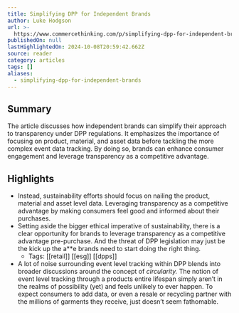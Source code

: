 ```yaml
---
title: Simplifying DPP for Independent Brands
author: Luke Hodgson
url: >-
  https://www.commercethinking.com/p/simplifying-dpp-for-independent-brands?utm_source=post-email-title&publication_id=1474159&post_id=147379854&utm_campaign=email-post-title&isFreemail=true&r=31t9d7&triedRedirect=true&utm_medium=email
publishedOn: null
lastHighlightedOn: 2024-10-08T20:59:42.662Z
source: reader
category: articles
tags: []
aliases:
  - simplifying-dpp-for-independent-brands
---
```

## Summary

The article discusses how independent brands can simplify their approach to transparency under DPP regulations. It emphasizes the importance of focusing on product, material, and asset data before tackling the more complex event data tracking. By doing so, brands can enhance consumer engagement and leverage transparency as a competitive advantage.

## Highlights
- Instead, sustainability efforts should focus on nailing the product, material and asset level data. Leveraging transparency as a competitive advantage by making consumers feel good and informed about their purchases.
- Setting aside the bigger ethical imperative of sustainability, there is a clear opportunity for brands to leverage transparency as a competitive advantage pre-purchase. And the threat of DPP legislation may just be the kick up the a**e brands need to start doing the right thing.
    - Tags: [[retail]] [[esg]] [[dpps]] 
- A lot of noise surrounding event level tracking within DPP blends into broader discussions around the concept of *circularity.* The notion of event level tracking through a products entire lifespan simply aren’t in the realms of possibility (yet) and feels unlikely to ever happen. To expect consumers to add data, or even a resale or recycling partner with the millions of garments they receive, just doesn’t seem fathomable.
